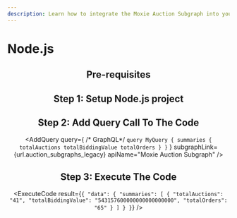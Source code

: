 ```yaml
---
description: Learn how to integrate the Moxie Auction Subgraph into your Node.js project in less than 5 minutes.
---
```



# Node.js

<Header
  apiName="Moxie Auction Subgraph"
  dataSource="the Moxie protocol auction contract"
  dataFetch="Moxie protocol auction summary"
/>

## Pre-requisites

<Prerequisites />

## Step 1: Setup Node.js project

<SetupProject />

## Step 2: Add Query Call To The Code

<AddQuery
  query={
    /* GraphQL*/ `query MyQuery {
    summaries {
      totalAuctions
      totalBiddingValue
      totalOrders
    }
  }`
  }
  subgraphLink={url.auction_subgraphs_legacy}
  apiName="Moxie Auction Subgraph"
/>

## Step 3: Execute The Code

<ExecuteCode
  result={`{
  "data": {
    "summaries": [
      {
        "totalAuctions": "41",
        "totalBiddingValue": "543157600000000000000000",
        "totalOrders": "65"
      }
    ]
  }
}`}
/>

<DeveloperSupport />
